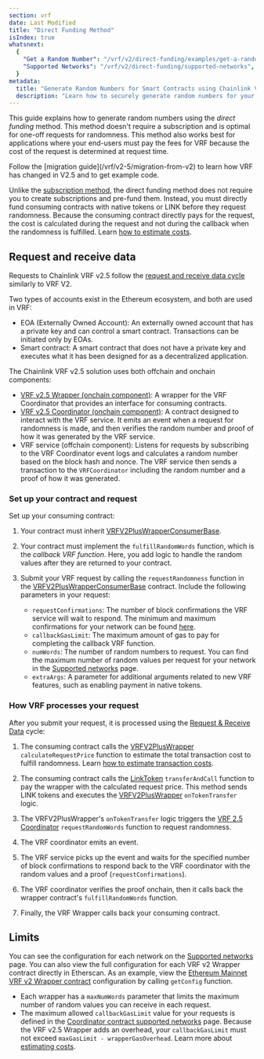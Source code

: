 ```yaml
---
section: vrf
date: Last Modified
title: "Direct Funding Method"
isIndex: true
whatsnext:
  {
    "Get a Random Number": "/vrf/v2/direct-funding/examples/get-a-random-number",
    "Supported Networks": "/vrf/v2/direct-funding/supported-networks",
  }
metadata:
  title: "Generate Random Numbers for Smart Contracts using Chainlink VRF v2.5 - Direct funding method"
  description: "Learn how to securely generate random numbers for your smart contract with Chainlink VRF v2.5. This guide uses the Direct funding method."
---
```



This guide explains how to generate random numbers using the _direct funding_ method. This method doesn't require a subscription and is optimal for one-off requests for randomness. This method also works best for applications where your end-users must pay the fees for VRF because the cost of the request is determined at request time.

<Aside type="note" title="Migrate to V2.5">
  Follow the [migration guide](/vrf/v2-5/migration-from-v2) to learn how VRF has changed in V2.5 and to get example
  code.
</Aside>

Unlike the [subscription method](/vrf/v2-5/overview/subscription), the direct funding method does not require you to create subscriptions and pre-fund them. Instead, you must directly fund consuming contracts with native tokens or LINK before they request randomness. Because the consuming contract directly pays for the request, the cost is calculated during the request and not during the callback when the randomness is fulfilled. Learn [how to estimate costs](/vrf/v2-5/billing).

## Request and receive data

Requests to Chainlink VRF v2.5 follow the [request and receive data cycle](/vrf/v2/direct-funding#request-and-receive-data) similarly to VRF V2.

Two types of accounts exist in the Ethereum ecosystem, and both are used in VRF:

- EOA (Externally Owned Account): An externally owned account that has a private key and can control a smart contract. Transactions can be initiated only by EOAs.
- Smart contract: A smart contract that does not have a private key and executes what it has been designed for as a decentralized application.

The Chainlink VRF v2.5 solution uses both offchain and onchain components:

- [VRF v2.5 Wrapper (onchain component)](https://github.com/smartcontractkit/chainlink/blob/develop/contracts/src/v0.8/vrf/dev/VRFV2PlusWrapper.sol): A wrapper for the VRF Coordinator that provides an interface for consuming contracts.
- [VRF v2.5 Coordinator (onchain component)](https://github.com/smartcontractkit/chainlink/blob/develop/contracts/src/v0.8/vrf/dev/VRFCoordinatorV2_5.sol): A contract designed to interact with the VRF service. It emits an event when a request for randomness is made, and then verifies the random number and proof of how it was generated by the VRF service.
- VRF service (offchain component): Listens for requests by subscribing to the VRF Coordinator event logs and calculates a random number based on the block hash and nonce. The VRF service then sends a transaction to the `VRFCoordinator` including the random number and a proof of how it was generated.

### Set up your contract and request

Set up your consuming contract:

1. Your contract must inherit [VRFV2PlusWrapperConsumerBase](https://github.com/smartcontractkit/chainlink/blob/develop/contracts/src/v0.8/vrf/dev/VRFV2PlusWrapperConsumerBase.sol).

1. Your contract must implement the `fulfillRandomWords` function, which is the _callback VRF function_. Here, you add logic to handle the random values after they are returned to your contract.

1. Submit your VRF request by calling the `requestRandomness` function in the [VRFV2PlusWrapperConsumerBase](https://github.com/smartcontractkit/chainlink/blob/develop/contracts/src/v0.8/vrf/dev/VRFV2PlusWrapperConsumerBase.sol) contract. Include the following parameters in your request:

   - `requestConfirmations`: The number of block confirmations the VRF service will wait to respond. The minimum and maximum confirmations for your network can be found [here](/vrf/v2-5/supported-networks#configurations).
   - `callbackGasLimit`: The maximum amount of gas to pay for completing the callback VRF function.
   - `numWords`: The number of random numbers to request. You can find the maximum number of random values per request for your network in the [Supported networks](/vrf/v2-5/supported-networks#configurations) page.
   - `extraArgs`: A parameter for additional arguments related to new VRF features, such as enabling payment in native tokens.

### How VRF processes your request

After you submit your request, it is processed using the [Request & Receive Data](#request-and-receive-data) cycle:

1. The consuming contract calls the [VRFV2PlusWrapper](https://github.com/smartcontractkit/chainlink/blob/develop/contracts/src/v0.8/vrf/dev/VRFV2PlusWrapper.sol) `calculateRequestPrice` function to estimate the total transaction cost to fulfill randomness. Learn [how to estimate transaction costs](/vrf/v2-5/billing).

1. The consuming contract calls the [LinkToken](https://github.com/smartcontractkit/chainlink/blob/develop/contracts/src/v0.8/shared/token/ERC677/LinkToken.sol) `transferAndCall` function to pay the wrapper with the calculated request price. This method sends LINK tokens and executes the [VRFV2PlusWrapper](https://github.com/smartcontractkit/chainlink/blob/develop/contracts/src/v0.8/vrf/dev/VRFV2PlusWrapper.sol) `onTokenTransfer` logic.

1. The VRFV2PlusWrapper's `onTokenTransfer` logic triggers the [VRF 2.5 Coordinator](https://github.com/smartcontractkit/chainlink/blob/develop/contracts/src/v0.8/vrf/dev/VRFCoordinatorV2_5.sol) `requestRandomWords` function to request randomness.

1. The VRF coordinator emits an event.

1. The VRF service picks up the event and waits for the specified number of block confirmations to respond back to the VRF coordinator with the random values and a proof (`requestConfirmations`).

1. The VRF coordinator verifies the proof onchain, then it calls back the wrapper contract's `fulfillRandomWords` function.

1. Finally, the VRF Wrapper calls back your consuming contract.

## Limits

You can see the configuration for each network on the [Supported networks](/vrf/v2/direct-funding/supported-networks) page. You can also view the full configuration for each VRF v2 Wrapper contract directly in Etherscan. As an example, view the [Ethereum Mainnet VRF v2 Wrapper contract](https://etherscan.io/address/0x5A861794B927983406fCE1D062e00b9368d97Df6#readContract) configuration by calling `getConfig` function.

- Each wrapper has a `maxNumWords` parameter that limits the maximum number of random values you can receive in each request.
- The maximum allowed `callbackGasLimit` value for your requests is defined in the [Coordinator contract supported networks](/vrf/v2/subscription/supported-networks) page. Because the VRF v2.5 Wrapper adds an overhead, your `callbackGasLimit` must not exceed `maxGasLimit - wrapperGasOverhead`. Learn more about [estimating costs](/vrf/v2/estimating-costs).
